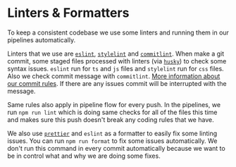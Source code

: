 
<Meta title="Documentation/Contributing Baklava/Linting" />

# Linters & Formatters

To keep a consistent codebase we use some linters and running them in our pipelines automatically.

Linters that we use are [`eslint`](https://eslint.org), [`stylelint`](https://stylelint.io) and
[`commitlint`](https://commitlint.js.org). When make a git commit, some staged files processed with linters (via
[`husky`](https://typicode.github.io/husky/)) to check some syntax issues. `eslint` run for `ts` and `js` files and
`stylelint` run for `css` files. Also we check commit message with `commitlint`. [More information about our commit
rules](/docs/documentation-contributing-baklava-commit-rules--documentation). If there are any issues commit will be
interrupted with the message.

Same rules also apply in pipeline flow for every push. In the pipelines, we run `npm run lint` which is doing same
checks for all of the files this time and makes sure this push doesn't break any coding rules that we have.

We also use [`prettier`](https://prettier.io) and `eslint` as a formatter to easily fix some linting issues. You can
run `npm run format` to fix some issues automatically. We don't run this command in every commit automatically because
we want to be in control what and why we are doing some fixes.
